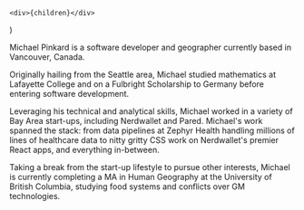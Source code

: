     <div>{children}</div>
)

Michael Pinkard is a software developer and geographer currently based in Vancouver, Canada. 

Originally hailing from the Seattle area, Michael studied mathematics at Lafayette College and on a Fulbright Scholarship to Germany before entering software development.

Leveraging his technical and analytical skills, Michael worked in a variety of Bay Area start-ups, including Nerdwallet and Pared. Michael's work spanned the stack: from data pipelines at Zephyr Health handling millions of lines of healthcare data to nitty gritty CSS work on Nerdwallet's premier React apps, and everything in-between.

Taking a break from the start-up lifestyle to pursue other interests, Michael is currently completing a MA in Human Geography at the University of British Columbia, studying food systems and conflicts over GM technologies.